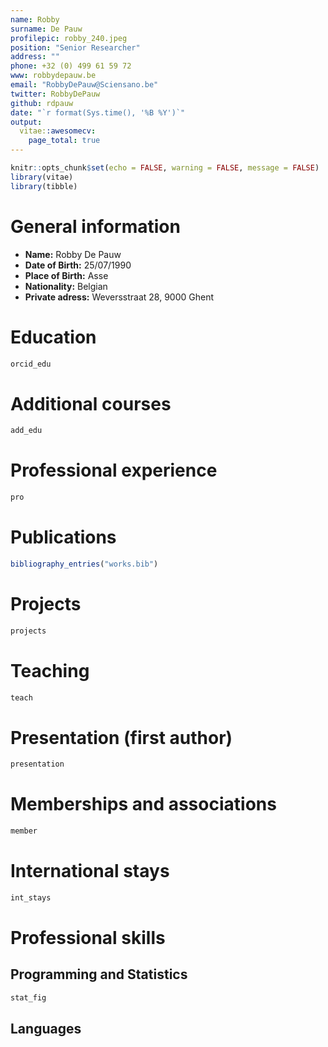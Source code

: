 ```yaml
---
name: Robby
surname: De Pauw
profilepic: robby_240.jpeg
position: "Senior Researcher"
address: ""
phone: +32 (0) 499 61 59 72
www: robbydepauw.be
email: "RobbyDePauw@Sciensano.be"
twitter: RobbyDePauw
github: rdpauw
date: "`r format(Sys.time(), '%B %Y')`"
output: 
  vitae::awesomecv:
    page_total: true
---
```


```r
knitr::opts_chunk$set(echo = FALSE, warning = FALSE, message = FALSE)
library(vitae)
library(tibble)
```

# General information

* **Name:** Robby De Pauw
* **Date of Birth:** 25/07/1990
* **Place of Birth:** Asse
* **Nationality:** Belgian
* **Private adress:** Weversstraat 28, 9000 Ghent


# Education

```r
orcid_edu
```

# Additional courses

```r
add_edu
```

# Professional experience

```r
pro
```

# Publications

```r
bibliography_entries("works.bib")
```

# Projects

```r
projects
```

\newpage

# Teaching

```r
teach
```

# Presentation (first author)

```r
presentation
```

# Memberships and associations

```r
member
```

# International stays

```r
int_stays
```

\newpage

# Professional skills

## Programming and Statistics

```r
stat_fig
```

## Languages

\begin{table}[h]
\begin{tabular}{@{}llll@{}}
\toprule
Language & Reading & Speaking & Writing \\ \midrule
Dutch    & +++++   & +++++    & +++++   \\
English  & +++++   & +++++    & +++++   \\
French   & ++++    & +++      & ++++    \\
German   & ++     & +        & +       \\ \bottomrule
\end{tabular}
\end{table}

